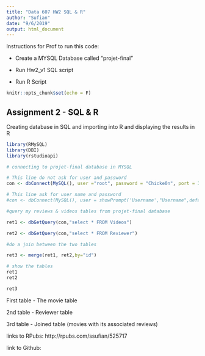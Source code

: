 ```yaml
---
title: "Data 607 HW2 SQL & R"
author: "Sufian"
date: "9/6/2019"
output: html_document
---
```


Instructions for Prof to run this code:

- Create a MYSQL Database called "projet-final"

- Run Hw2_v1 SQL script

- Run R Script

```r
knitr::opts_chunk$set(echo = F)
```

## Assignment 2 - SQL & R 

Creating database in SQL and importing into R and displaying the results in R

```r
library(RMySQL)
library(DBI)
library(rstudioapi)

# connecting to projet-final database in MYSQL

# This line do not ask for user and password
con <- dbConnect(MySQL(), user ="root", password = "Chicke0n", port = 3306, dbname = "projet-final",host = "localhost")

# This line ask for user name and password
#con <- dbConnect(MySQL(), user = showPrompt('Username',"Username",default="root"), password = askForPassword(), port = 3306, dbname = "projet-final",host = "localhost")

#query my reviews & videos tables from projet-final database

ret1 <- dbGetQuery(con,"select * FROM Videos")

ret2 <- dbGetQuery(con,"select * FROM Reviewer")

#do a join between the two tables

ret3 <- merge(ret1, ret2,by="id")

# show the tables
ret1
ret2

ret3


```

First table - The movie table

2nd table - Reviewer table

3rd table - Joined table (movies with its associated reviews)

links to RPubs:
http://rpubs.com/ssufian/525717

link to Github:



